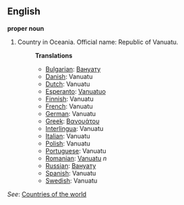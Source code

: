 ==English==

'''proper noun'''

# Country in Oceania. Official name: Republic of Vanuatu.
#:'''Translations'''
#:*[[Bulgarian]]: [[Вануату]]
#:*[[Danish]]: Vanuatu
#:*[[Dutch]]: Vanuatu
#:*[[Esperanto]]: [[Vanuatuo]]
#:*[[Finnish]]: Vanuatu
#:*[[French]]: Vanuatu
#:*[[German]]: Vanuatu
#:*[[Greek]]: [[Βανουάτου]]
#:*[[Interlingua]]: Vanuatu
#:*[[Italian]]: Vanuatu
#:*[[Polish]]: Vanuatu
#:*[[Portuguese]]: Vanuatu
#:*[[Romanian]]: [[Vanuatu]] ''n''
#:*[[Russian]]: [[Вануату]]
#:*[[Spanish]]: Vanuatu
#:*[[Swedish]]: Vanuatu

''See'': [[Countries of the world]]